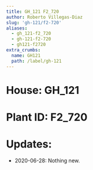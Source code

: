 ```yaml
---
title: GH_121 F2_720
author: Roberto Villegas-Diaz
slug: 'gh-121/f2-720'
aliases:
  - gh_121-f2_720
  - gh-121-f2-720
  - gh121-f2720
extra_crumbs:
  name: GH121
  path: /label/gh-121
---
```


# **House**: GH_121
# **Plant ID**: F2_720
# **Updates**: 
 - 2020-06-28: Nothing new.
